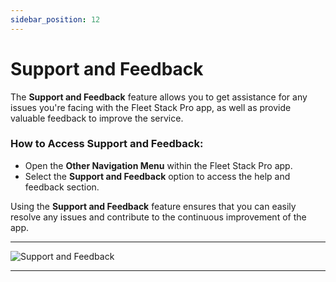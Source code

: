 ```yaml
---
sidebar_position: 12
---
```


# Support and Feedback

The **Support and Feedback** feature allows you to get assistance for any issues you're facing with the Fleet Stack Pro app, as well as provide valuable feedback to improve the service.

### **How to Access Support and Feedback**:
- Open the **Other Navigation Menu** within the Fleet Stack Pro app.
- Select the **Support and Feedback** option to access the help and feedback section.
  
Using the **Support and Feedback** feature ensures that you can easily resolve any issues and contribute to the continuous improvement of the app.

---

<div style={{ display: 'flex', justifyContent: 'center', alignItems: 'center', height: '500px' }}>
  <img src="/assets/pro/Support&Feedback.jpg" alt="Support and Feedback" style={{ width: '250px', borderRadius: '8px', boxShadow: '0 4px 6px rgba(0, 0, 0, 0.1)' }} />
</div>

---
